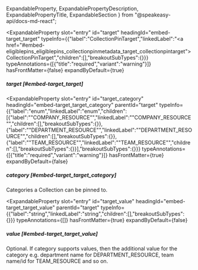   ExpandableProperty,
  ExpandablePropertyDescription,
  ExpandablePropertyTitle,
  ExpandableSection
} from "@speakeasy-api/docs-md-react";

<ExpandableSection>

<ExpandableProperty
  slot="entry"
  id="target"
  headingId="embed-target_target"
  typeInfo={{"label":"CollectionPinTarget","linkedLabel":"<a href=\"#embed-eligiblepins_eligiblepins_collectionpinmetadata_target_collectionpintarget\">CollectionPinTarget</a>","children":[],"breakoutSubTypes":{}}}
  typeAnnotations={[{"title":"required","variant":"warning"}]}
  hasFrontMatter={false}
  expandByDefault={true}
>

<ExpandablePropertyTitle slot="title">

##### target [#embed-target_target]

</ExpandablePropertyTitle>

</ExpandableProperty>

<ExpandableProperty
  slot="entry"
  id="target_category"
  headingId="embed-target_target_category"
  parentId="target"
  typeInfo={{"label":"enum","linkedLabel":"enum","children":[{"label":"\"COMPANY_RESOURCE\"","linkedLabel":"\"COMPANY_RESOURCE\"","children":[],"breakoutSubTypes":{}},{"label":"\"DEPARTMENT_RESOURCE\"","linkedLabel":"\"DEPARTMENT_RESOURCE\"","children":[],"breakoutSubTypes":{}},{"label":"\"TEAM_RESOURCE\"","linkedLabel":"\"TEAM_RESOURCE\"","children":[],"breakoutSubTypes":{}}],"breakoutSubTypes":{}}}
  typeAnnotations={[{"title":"required","variant":"warning"}]}
  hasFrontMatter={true}
  expandByDefault={false}
>

<ExpandablePropertyTitle slot="title">

##### category [#embed-target_target_category]

</ExpandablePropertyTitle>

<ExpandablePropertyDescription slot="description">

Categories a Collection can be pinned to.

</ExpandablePropertyDescription>

</ExpandableProperty>

<ExpandableProperty
  slot="entry"
  id="target_value"
  headingId="embed-target_target_value"
  parentId="target"
  typeInfo={{"label":"string","linkedLabel":"string","children":[],"breakoutSubTypes":{}}}
  typeAnnotations={[]}
  hasFrontMatter={true}
  expandByDefault={false}
>

<ExpandablePropertyTitle slot="title">

##### value [#embed-target_target_value]

</ExpandablePropertyTitle>

<ExpandablePropertyDescription slot="description">

Optional. If category supports values, then the additional value for the category e.g. department name for DEPARTMENT_RESOURCE, team name/id for TEAM_RESOURCE and so on.

</ExpandablePropertyDescription>

</ExpandableProperty>

</ExpandableSection>